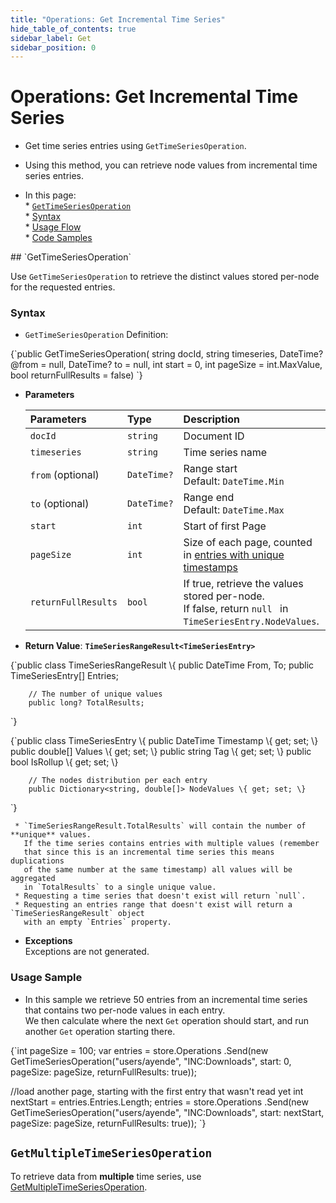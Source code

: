 ```yaml
---
title: "Operations: Get Incremental Time Series"
hide_table_of_contents: true
sidebar_label: Get
sidebar_position: 0
---
```



# Operations: Get Incremental Time Series
<Admonition type="note" title="">

* Get time series entries using `GetTimeSeriesOperation`.  
* Using this method, you can retrieve node values from incremental time series entries.  

* In this page:  
      * [`GetTimeSeriesOperation`](../../../../../document-extensions/timeseries/incremental-time-series/client-api/operations/get.mdx#gettimeseriesoperation)  
         * [Syntax](../../../../../document-extensions/timeseries/incremental-time-series/client-api/operations/get.mdx#syntax)  
         * [Usage Flow](../../../../../document-extensions/timeseries/incremental-time-series/client-api/operations/get.mdx#usage-flow)  
         * [Code Samples](../../../../../document-extensions/timeseries/incremental-time-series/client-api/operations/get.mdx#usage-sample)  

</Admonition>
## `GetTimeSeriesOperation`

Use `GetTimeSeriesOperation` to retrieve the distinct values stored per-node for the requested entries.  
### Syntax

* `GetTimeSeriesOperation` Definition:  
<TabItem value="incremental_declaration_GetTimeSeriesOperation" label="incremental_declaration_GetTimeSeriesOperation">
<CodeBlock language="csharp">
{`public GetTimeSeriesOperation(
    string docId, string timeseries, DateTime? @from = null,
    DateTime? to = null, int start = 0, int pageSize = int.MaxValue, 
    bool returnFullResults = false)
`}
</CodeBlock>
</TabItem>

* **Parameters**  

    | Parameters | Type | Description |
    |:-------------|:-------------|:-------------|
    | `docId` | `string` | Document ID |
    | `timeseries` | `string` | Time series name |
    | `from` (optional) | `DateTime?` | Range start  <br/> Default: `DateTime.Min` ||
    | `to` (optional) | `DateTime?` | Range end  <br/> Default: `DateTime.Max` ||
    | `start` | `int` | Start of first Page |
    | `pageSize` | `int` | Size of each page, counted in [entries with unique timestamps](../../../../../document-extensions/timeseries/incremental-time-series/overview.mdx#incremental-time-series-structure) |
    | `returnFullResults` | `bool` | If true, retrieve the values stored per-node. <br/> If false, return `null ` in `TimeSeriesEntry.NodeValues`. |
     

* **Return Value**: **`TimeSeriesRangeResult<TimeSeriesEntry>`**  
<TabItem value="csharp" label="csharp">
<CodeBlock language="csharp">
{`public class TimeSeriesRangeResult 
    \{
        public DateTime From, To;
        public TimeSeriesEntry[] Entries;
        
        // The number of unique values
        public long? TotalResults; 
        
`}
</CodeBlock>
</TabItem>

<TabItem value="csharp" label="csharp">
<CodeBlock language="csharp">
{`public class TimeSeriesEntry 
    \{
        public DateTime Timestamp \{ get; set; \}
        public double[] Values \{ get; set; \}
        public string Tag \{ get; set; \}
        public bool IsRollup \{ get; set; \}
        
        // The nodes distribution per each entry
        public Dictionary<string, double[]> NodeValues \{ get; set; \} 
`}
</CodeBlock>
</TabItem>

     * `TimeSeriesRangeResult.TotalResults` will contain the number of **unique** values.  
       If the time series contains entries with multiple values (remember 
       that since this is an incremental time series this means duplications 
       of the same number at the same timestamp) all values will be aggregated 
       in `TotalResults` to a single unique value.  
     * Requesting a time series that doesn't exist will return `null`.  
     * Requesting an entries range that doesn't exist will return a `TimeSeriesRangeResult` object 
       with an empty `Entries` property.  

* **Exceptions**  
  Exceptions are not generated.  
### Usage Sample

* In this sample we retrieve 50 entries from an incremental time series that contains 
  two per-node values in each entry.  
  We then calculate where the next `Get` operation should start, and run another `Get` 
  operation starting there.  
<TabItem value="incremental_GetTimeSeriesOperation" label="incremental_GetTimeSeriesOperation">
<CodeBlock language="csharp">
{`int pageSize = 100;
var entries = store.Operations
                  .Send(new GetTimeSeriesOperation("users/ayende",
                   "INC:Downloads", start: 0, pageSize: pageSize, 
                   returnFullResults: true));

//load another page, starting with the first entry that wasn't read yet
int nextStart = entries.Entries.Length;
entries = store.Operations
                  .Send(new GetTimeSeriesOperation("users/ayende",
                   "INC:Downloads", start: nextStart, pageSize: pageSize, 
                   returnFullResults: true));
`}
</CodeBlock>
</TabItem>  



## `GetMultipleTimeSeriesOperation`

To retrieve data from **multiple** time series, 
use [GetMultipleTimeSeriesOperation](../../../../../document-extensions/timeseries/client-api/operations/get.mdx#getmultipletimeseriesoperation).  



